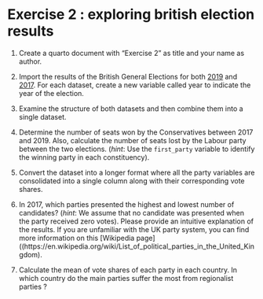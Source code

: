 # Exercise 2 : exploring british election results

1.  Create a quarto document with "Exercise 2" as title and your name as author.

2.  Import the results of the British General Elections for both [2019]((https://commonslibrary.parliament.uk/research-briefings/cbp-8749/)) and [2017](%5B2017%5D(https://commonslibrary.parliament.uk/research-briefings/cbp-7979/)). For each dataset, create a new variable called year to indicate the year of the election.

3.  Examine the structure of both datasets and then combine them into a single dataset.

4.  Determine the number of seats won by the Conservatives between 2017 and 2019. Also, calculate the number of seats lost by the Labour party between the two elections. (*hint*: Use the `first_party` variable to identify the winning party in each constituency).

5.  Convert the dataset into a longer format where all the party variables are consolidated into a single column along with their corresponding vote shares.

6.  In 2017, which parties presented the highest and lowest number of candidates? (*hint*: We assume that no candidate was presented when the party received zero votes). Please provide an intuitive explanation of the results. If you are unfamiliar with the UK party system, you can find more information on this [Wikipedia page]((https://en.wikipedia.org/wiki/List_of_political_parties_in_the_United_Kingdom).

7.  Calculate the mean of vote shares of each party in each country. In which country do the main parties suffer the most from regionalist parties ?
